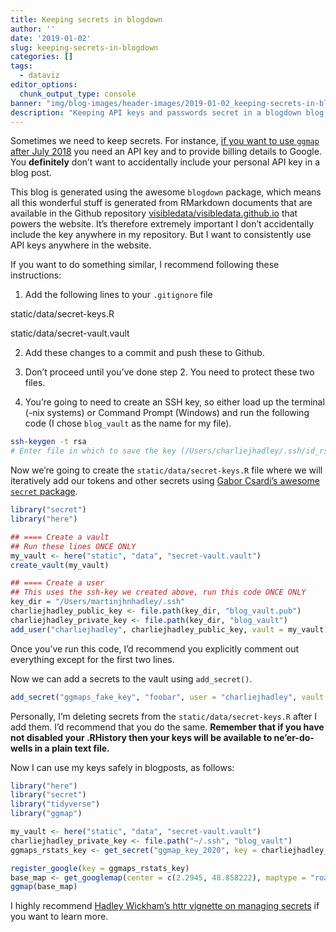 ```yaml
---
title: Keeping secrets in blogdown
author: ''
date: '2019-01-02'
slug: keeping-secrets-in-blogdown
categories: []
tags:
  - dataviz
editor_options: 
  chunk_output_type: console
banner: "img/blog-images/header-images/2019-01-02_keeping-secrets-in-blogdown.jpg"
description: "Keeping API keys and passwords secret in a blogdown blog using the static/ folder and the secret package."
---
```


Sometimes we need to keep secrets. For instance, [if you want to use `ggmap` after July 2018](https://www.visibledata.co.uk/blog/2018/12/05/2018-12-05-using-ggmap-after-july-2018/) you need an API key and to provide billing details to Google. You **definitely** don't want to accidentally include your personal API key in a blog post.

This blog is generated using the awesome `blogdown` package, which means all this wonderful stuff is generated from RMarkdown documents that are available in the Github repository [visibledata/visibledata.github.io](https://github.com/visibledata/visibledata.github.io) that powers the website. It's therefore extremely important I don't accidentally include the key anywhere in my repository. But I want to consistently use API keys anywhere in the website.

If you want to do something similar, I recommend following these instructions:

1. Add the following lines to your `.gitignore` file

static/data/secret-keys.R

static/data/secret-vault.vault

2. Add these changes to a commit and push these to Github.

3. Don't proceed until you've done step 2. You need to protect these two files.

4. You're going to need to create an SSH key, so either load up the terminal (-nix systems) or Command Prompt (Windows) and run the following code (I chose `blog_vault` as the name for my file).

```bash
ssh-keygen -t rsa
# Enter file in which to save the key (/Users/charliejhadley/.ssh/id_rsa):
```

Now we're going to create the `static/data/secret-keys.R` file where we will iteratively add our tokens and other secrets using [Gabor Csardi's awesome `secret` package](https://github.com/gaborcsardi/secret).

```R
library("secret")
library("here")

## ==== Create a vault
## Run these lines ONCE ONLY
my_vault <- here("static", "data", "secret-vault.vault")
create_vault(my_vault)

## ==== Create a user
## This uses the ssh-key we created above, run this code ONCE ONLY
key_dir = "/Users/martinjhnhadley/.ssh"
charliejhadley_public_key <- file.path(key_dir, "blog_vault.pub")
charliejhadley_private_key <- file.path(key_dir, "blog_vault")
add_user("charliejhadley", charliejhadley_public_key, vault = my_vault)
```

Once you've run this code, I'd recommend you explicitly comment out everything except for the first two lines.

Now we can add a secrets to the vault using `add_secret()`.

```r
add_secret("ggmaps_fake_key", "foobar", user = "charliejhadley", vault = my_vault)
```

Personally, I'm deleting secrets from the `static/data/secret-keys.R` after I add them. I'd recommend that you do the same. **Remember that if you have not disabled your .RHistory then your keys will be available to ne'er-do-wells in a plain text file.**

Now I can use my keys safely in blogposts, as follows:

```r
library("here")
library("secret")
library("tidyverse")
library("ggmap")

my_vault <- here("static", "data", "secret-vault.vault")
charliejhadley_private_key <- file.path("~/.ssh", "blog_vault")
ggmaps_rstats_key <- get_secret("ggmap_key_2020", key = charliejhadley_private_key, vault = my_vault)

register_google(key = ggmaps_rstats_key)
base_map <- get_googlemap(center = c(2.2945, 48.858222), maptype = "roadmap")
ggmap(base_map)
```

I highly recommend [Hadley Wickham's httr vignette on managing secrets](https://cran.r-project.org/web/packages/httr/vignettes/secrets.html) if you want to learn more.

